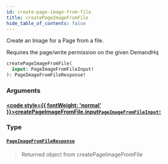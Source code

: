 ```yaml
---
id: create-page-image-from-file
title: createPageImageFromFile
hide_table_of_contents: false
---
```








Create an Image for a Page from a file.

Requires the page/write permission on the given DemandHq

```graphql
createPageImageFromFile(
  input: PageImageFromFileInput!
): PageImageFromFileResponse!
```


### Arguments

#### [<code style={{ fontWeight: 'normal' }}>createPageImageFromFile.<b>input</b></code>](#)<Bullet />[`PageImageFromFileInput!`](/demand/api/graphql-admin/reference/inputs/page-image-from-file-input) <Badge class="secondary" text="non-null"/> <Badge class="secondary" text="input"/>
> 
> 

### Type

#### [`PageImageFromFileResponse`](/demand/api/graphql-admin/reference/objects/page-image-from-file-response) <Badge class="secondary" text="object"/>
> Returned object from createPageImageFromFile
> 





